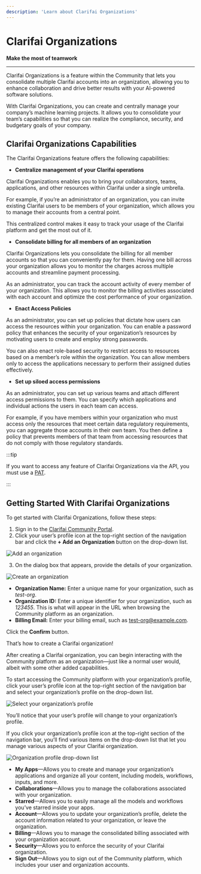 ```yaml
---
description: 'Learn about Clarifai Organizations'
---
```


# Clarifai Organizations

**Make the most of teamwork**
<hr />


Clarifai Organizations is a feature within the Community that lets you consolidate multiple Clarifai accounts into an organization, allowing you to enhance collaboration and drive better results with your AI-powered software solutions. 

With Clarifai Organizations, you can create and centrally manage your company’s machine learning projects. It allows you to consolidate your team’s capabilities so that you can realize the compliance, security, and budgetary goals of your company.

## Clarifai Organizations Capabilities

The Clarifai Organizations feature offers the following capabilities:

- **Centralize management of your Clarifai operations**

Clarifai Organizations enables you to bring your collaborators, teams, applications, and other resources within Clarifai under a single umbrella.

For example, if you’re an administrator of an organization, you can invite existing Clarifai users to be members of your organization, which allows you to manage their accounts from a central point. 

This centralized control makes it easy to track your usage of the Clarifai platform and get the most out of it. 

- **Consolidate billing for all members of an organization**

Clarifai Organizations lets you consolidate the billing for all member accounts so that you can conveniently pay for them. Having one bill across your organization allows you to monitor the charges across multiple accounts and streamline payment processing. 

As an administrator, you can track the account activity of every member of your organization. This allows you to monitor the billing activities associated with each account and optimize the cost performance of your organization. 

- **Enact Access Policies**

As an administrator, you can set up policies that dictate how users can access the resources within your organization. You can enable a password policy that enhances the security of your organization’s resources by motivating users to create and employ strong passwords.

You can also enact role-based security to restrict access to resources based on a member’s role within the organization. You can allow members only to access the applications necessary to perform their assigned duties effectively.

- **Set up siloed access permissions**

As an administrator, you can set up various teams and attach different access permissions to them. You can specify which applications and individual actions the users in each team can access. 

For example, if you have members within your organization who must access only the resources that meet certain data regulatory requirements, you can aggregate those accounts in their own team. You then define a policy that prevents members of that team from accessing resources that do not comply with those regulatory standards.

:::tip

If you want to access any feature of Clarifai Organizations via the API, you must use a [PAT](https://docs.clarifai.com/clarifai-basics/authentication/personal-access-tokens). 

:::

## Getting Started With Clarifai Organizations

To get started with Clarifai Organizations, follow these steps:

1. Sign in to the [Clarifai Community Portal](https://clarifai.com/explore).
2. Click your user’s profile icon at the top-right section of the navigation bar and click the **+ Add an Organization** button on the drop-down list.

![Add an organization](/img/clarifai_orgs/add_an_organization.png)

3. On the dialog box that appears, provide the details of your organization.

![Create an organization](/img/clarifai_orgs/create_organization.png)

- **Organization Name:** Enter a unique name for your organization, such as _test-org_.
- **Organization ID:** Enter a unique identifier for your organization, such as _123455_. This is what will appear in the URL when browsing the Community platform as an organization.  
- **Billing Email:** Enter your billing email, such as test-org@example.com. 

Click the **Confirm** button.

That’s how to create a Clarifai organization!

After creating a Clarifai organization, you can begin interacting with the Community platform as an organization—just like a normal user would, albeit with some other added capabilities.

To start accessing the Community platform with your organization’s profile, click your user’s profile icon at the top-right section of the navigation bar and select your organization’s profile on the drop-down list.
 
![Select your organization’s profile ](/img/clarifai_orgs/select_organization_profile.png)

You’ll notice that your user’s profile will change to your organization’s profile. 

If you click your organization’s profile icon at the top-right section of the navigation bar, you’ll find various items on the drop-down list that let you manage various aspects of your Clarifai organization.

![Organization profile drop-down list](/img/clarifai_orgs/organization_profile_drop_down_list.png)

- **My Apps**—Allows you to create and manage your organization’s applications and organize all your content, including models, workflows, inputs, and more.
- **Collaborations**—Allows you to manage the collaborations associated with your organization. 
- **Starred**—Allows you to easily manage all the models and workflows you’ve starred inside your apps.
- **Account**—Allows you to update your organization’s profile, delete the account information related to your organization, or leave the organization. 
- **Billing**—Allows you to manage the consolidated billing associated with your organization account. 
- **Security**—Allows you to enforce the security of your Clarifai organization. 
- **Sign Out**—Allows you to sign out of the Community platform, which includes your user and organization accounts.

